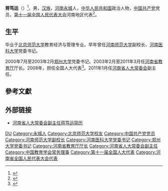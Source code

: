 '''蒋笃运'''（{{bd|1954年|9月||}}）<ref>{{cite web|url=http://cpc.people.com.cn/gbzl/html/150100278.html|title=蒋笃运|publisher=中国共产党新闻网|accessdate=2016-09-12}}</ref>，男，[[汉族|汉族]]，[[河南|河南]][[永城|永城]]人，[[中华人民共和国|中华人民共和国]]政治人物，[[中国共产党|中国共产党]]党员，[[第十一届全国人民代表大会|第十一届全国人民代表大会]]河南地区代表<ref>{{cite web|author=新华网|title=第十一届全国人大代表|url=http://news.xinhuanet.com/newscenter/2008-02/29/content_7694300_5.htm|publisher=新华网|accessdate=2016-09-12|archive-date=2011-08-31|archive-url=https://web.archive.org/web/20110831043233/http://news.xinhuanet.com/newscenter/2008-02/29/content_7694300_5.htm|dead-url=no}}</ref>。

== 生平 ==
毕业于[[北京师范大学|北京师范大学]]教育经济与管理专业。早年曾任[[河南师范大学|河南师范大学]]副校长、[[河南医科大学|河南医科大学]]党委书记。

2000年7月至2003年2月[[郑州大学|郑州大学]]党委书记。2003年2月至2011年3月任[[河南省教育厅|河南省教育厅]]厅长。2008年，担任全国人大代表<ref>{{cite news|title=全国人大代表信息-蒋笃运|url= http://210.82.31.1:8084/delegate/viewDelegate.action?dbid=111533|accessdate=2013-04-05|newspaper=全国人大网|archive-url=https://web.archive.org/web/20140505053656/http://www.npc.gov.cn/delegate/viewDelegate.action?dbid=111533|archive-date=2014-05-05|dead-url=yes}}</ref>。2011年1月任[[河南省人大常委会|河南省人大常委会]]副主任。

== 參考文獻 ==
{{reflist}}

== 外部链接 ==
* [http://district.ce.cn/zt/rwk/sf/ha/rs/201402/27/t20140227_2387355.shtml 河南省人大常委会副主任蒋笃运简历] {{Wayback|url=http://district.ce.cn/zt/rwk/sf/ha/rs/201402/27/t20140227_2387355.shtml |date=20190609090632 }}

{{Navboxes 
| title  = 蒋笃运在[[中国教育学会|中国教育学会]]的职务
| list1  =
{{中国教育学会第六届理事会}}
}}

{{Authority control}}
{{DEFAULTSORT:J蒋}}
[[Category:蔣姓|DU]]
[[Category:永城人|Category:永城人]]
[[Category:北京师范大学校友|Category:北京师范大学校友]]
[[Category:中国共产党党员|Category:中国共产党党员]]
[[Category:河南师范大学副校长|Category:河南师范大学副校长]]
[[Category:河南医科大学党委书记|Category:河南医科大学党委书记]]
[[Category:郑州大学党委书记|Category:郑州大学党委书记]]
[[Category:河南省教育厅厅长|Category:河南省教育厅厅长]]
[[Category:河南省人大常委会副主任|Category:河南省人大常委会副主任]]
[[Category:中国教育学会常务理事|Category:中国教育学会常务理事]]
[[Category:第十一届全国人大代表|Category:第十一届全国人大代表]]
[[Category:河南省全国人民代表大会代表|Category:河南省全国人民代表大会代表]]